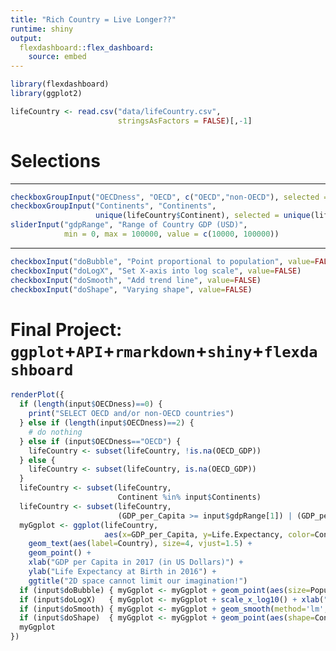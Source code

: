 ```yaml
---
title: "Rich Country = Live Longer??"  
runtime: shiny   
output:  
  flexdashboard::flex_dashboard:  
    source: embed    
---
```


```r
library(flexdashboard)
library(ggplot2)
```

```r
lifeCountry <- read.csv("data/lifeCountry.csv", 
                        stringsAsFactors = FALSE)[,-1]
```

Selections {.sidebar}
===============================
  
--------------------------------------    

```r
checkboxGroupInput("OECDness", "OECD", c("OECD","non-OECD"), selected = "OECD")
checkboxGroupInput("Continents", "Continents", 
                   unique(lifeCountry$Continent), selected = unique(lifeCountry$Continent))
sliderInput("gdpRange", "Range of Country GDP (USD)",
            min = 0, max = 100000, value = c(10000, 100000))
```

--------------------------------------    

```r
checkboxInput("doBubble", "Point proportional to population", value=FALSE)
checkboxInput("doLogX", "Set X-axis into log scale", value=FALSE)
checkboxInput("doSmooth", "Add trend line", value=FALSE)
checkboxInput("doShape", "Varying shape", value=FALSE) 
```
  
Final Project: `ggplot`+`API`+`rmarkdown`+`shiny`+`flexdashboard`  
===================================== 

```r
renderPlot({
  if (length(input$OECDness)==0) {
    print("SELECT OECD and/or non-OECD countries")
  } else if (length(input$OECDness)==2) {
    # do nothing
  } else if (input$OECDness=="OECD") {
    lifeCountry <- subset(lifeCountry, !is.na(OECD_GDP))
  } else {
    lifeCountry <- subset(lifeCountry, is.na(OECD_GDP))
  }
  lifeCountry <- subset(lifeCountry, 
                        Continent %in% input$Continents)
  lifeCountry <- subset(lifeCountry, 
                        (GDP_per_Capita >= input$gdpRange[1]) | (GDP_per_Capita <= input$gdpRange[2]))
  myGgplot <- ggplot(lifeCountry, 
                     aes(x=GDP_per_Capita, y=Life.Expectancy, color=Continent)) +
    geom_text(aes(label=Country), size=4, vjust=1.5) +
    geom_point() +
    xlab("GDP per Capita in 2017 (in US Dollars)") +
    ylab("Life Expectancy at Birth in 2016") + 
    ggtitle("2D space cannot limit our imagination!")
  if (input$doBubble) { myGgplot <- myGgplot + geom_point(aes(size=Population)) }
  if (input$doLogX)   { myGgplot <- myGgplot + scale_x_log10() + xlab("GDP per Capita (log-scale)")}
  if (input$doSmooth) { myGgplot <- myGgplot + geom_smooth(method='lm', se=TRUE, size=1) } 
  if (input$doShape)  { myGgplot <- myGgplot + geom_point(aes(shape=Continent))}
  myGgplot
})
```


